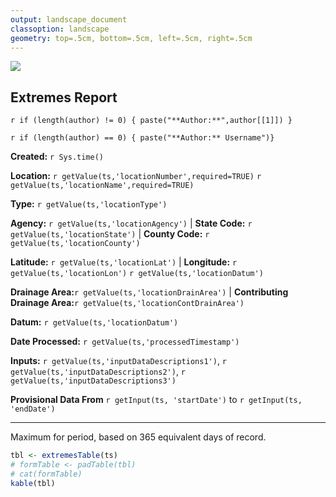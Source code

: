 ```yaml
---
output: landscape_document
classoption: landscape
geometry: top=.5cm, bottom=.5cm, left=.5cm, right=.5cm
---
```

![](http://www.usgs.gov/newsroom/images/2015-04-07/usgs_logo.png)

## Extremes Report  

`r if (length(author) != 0) { paste("**Author:**",author[[1]]) }`

`r if (length(author) == 0) { paste("**Author:** Username")}`

**Created:**  `r Sys.time()`

**Location:**  `r getValue(ts,'locationNumber',required=TRUE)` `r getValue(ts,'locationName',required=TRUE)`

**Type:** `r getValue(ts,'locationType')` 

**Agency:** `r getValue(ts,'locationAgency')`  |   **State Code:** `r getValue(ts,'locationState')`  |   **County Code:** `r getValue(ts,'locationCounty')`  

**Latitude:** `r getValue(ts,'locationLat')`  |   **Longitude:** `r getValue(ts,'locationLon')` `r getValue(ts,'locationDatum')` 

**Drainage Area:**`r getValue(ts,'locationDrainArea')`  |   **Contributing Drainage Area:**`r getValue(ts,'locationContDrainArea')` 

**Datum:** `r getValue(ts,'locationDatum')`

**Date Processed:** `r getValue(ts,'processedTimestamp')`
   
**Inputs:** `r getValue(ts,'inputDataDescriptions1')`, `r getValue(ts,'inputDataDescriptions2')`, `r getValue(ts,'inputDataDescriptions3')`
   
**Provisional Data From** `r getInput(ts, 'startDate')` to `r getInput(ts, 'endDate')`

***
   
Maximum for period, based on 365 equivalent days of record. 
   
```r
tbl <- extremesTable(ts)
# formTable <- padTable(tbl)
# cat(formTable)
kable(tbl)
```
